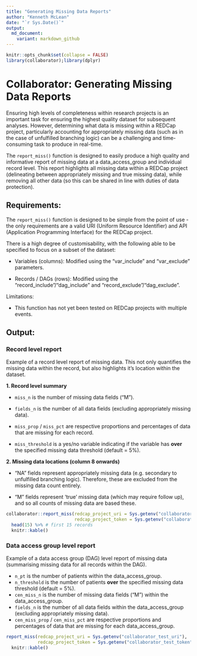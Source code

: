 ```yaml
---
title: "Generating Missing Data Reports"
author: "Kenneth McLean"
date: "`r Sys.Date()`"
output:
  md_document:
    variant: markdown_github
---
```


```r
knitr::opts_chunk$set(collapse = FALSE)
library(collaborator);library(dplyr)
```
# Collaborator: Generating Missing Data Reports

Ensuring high levels of completeness within research projects is an important task for ensuring the highest quality dataset for subsequent analyses. However, determining what data is missing within a REDCap project, particularly accounting for appropriately missing data (such as in the case of unfulfilled branching logic) can be a challenging and time-consuming task to produce in real-time. 

The `report_miss()` function is designed to easily produce a high quality and informative report of missing data at a data_access_group and individual record level. This report highlights all missing data within a REDCap project (delineating between appropriately missing and true missing data), while removing all other data (so this can be shared in line with duties of data protection).

## Requirements:
The `report_miss()` function is designed to be simple from the point of use - the only requirements are a valid URI (Uniform Resource Identifier) and API (Application Programming Interface) for the REDCap project.

There is a high degree of customisability, with the following able to be specified to focus on a subset of the dataset:

 - Variables (columns): Modified using the "var_include" and "var_exclude" parameters. 

 - Records / DAGs (rows): Modified using the "record_include"/"dag_include" and "record_exclude"/"dag_exclude".

Limitations:

- This function has not yet been tested on REDCap projects with multiple events.

## Output:

### Record level report
Example of a record level report of missing data. This not only quantifies the missing data within the record, but also highlights it's location within the dataset.

**1. Record level summary**

 - `miss_n` is the number of missing data fields ("M").
 
 - `fields_n` is the number of all data fields (excluding appropriately missing data).
 
 - `miss_prop` / `miss_pct` are respective proportions and percentages of data that are missing for each record.
 
 - `miss_threshold` is a yes/no variable indicating if the variable has **over** the specified missing data threshold (default = 5%).
 
**2. Missing data locations (column 8 onwards)**

  - "NA" fields represent appropriately missing data (e.g. secondary to unfulfilled branching logic). Therefore, these are excluded from the missing data count entirely.

  - "M" fields represent 'true' missing data (which may require follow up), and so all counts of missing data are based these.

```r
collaborator::report_miss(redcap_project_uri = Sys.getenv("collaborator_test_uri"),
                          redcap_project_token = Sys.getenv("collaborator_test_token"))$record %>%
  head(15) %>% # first 15 records
  knitr::kable()

```


### Data access group level report
Example of a data access group (DAG) level report of missing data (summarising missing data for all records within the DAG).

 - `n_pt` is the number of patients within the data_access_group.
 - `n_threshold` is the number of patients **over** the specified missing data threshold (default = 5%).
 - `cen_miss_n` is the number of missing data fields ("M") within the data_access_group.
 - `fields_n` is the number of all data fields within the data_access_group (excluding appropriately missing data).
 - `cen_miss_prop` / `cen_miss_pct` are respective proportions and percentages of data that are missing for each data_access_group.
 
```r
report_miss(redcap_project_uri = Sys.getenv("collaborator_test_uri"),
            redcap_project_token = Sys.getenv("collaborator_test_token"), missing_threshold = 0.2)$group %>%
  knitr::kable()
```
